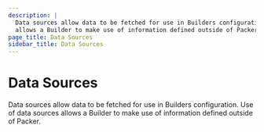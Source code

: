 ```yaml
---
description: |
  Data sources allow data to be fetched for use in Builders configuration. Use of data sources
  allows a Builder to make use of information defined outside of Packer.
page_title: Data Sources
sidebar_title: Data Sources
---
```


# Data Sources

Data sources allow data to be fetched for use in Builders configuration. Use of data sources
allows a Builder to make use of information defined outside of Packer.
